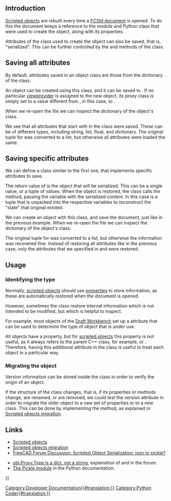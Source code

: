 <languages/>

{{TOCright}}
<translate>

== Introduction == <!--T:1-->

<!--T:2-->
[[Scripted_objects|Scripted objects]] are rebuilt every time a [[File_Format_FCStd|FCStd document]] is opened. To do this the document keeps a reference to the module and Python class that were used to create the object, along with its properties.

<!--T:3-->
Attributes of the class used to create the object can also be saved, that is, "serialized". This can be further controlled by the {{incode|dumps}} and {{incode|loads}} methods of the class.

== Saving all attributes == <!--T:4-->

<!--T:5-->
By default, attributes saved in an object class are those from the {{incode|__dict__}} dictionary of the class.

</translate>
{{Code|code=
# various_states.py
class VariousStates:
    def __init__(self, obj):
        obj.addProperty("App::PropertyLength", "Length")
        obj.addProperty("App::PropertyArea", "Area")
        obj.Length = 15
        obj.Area = 300
        obj.Proxy = self

        Type = dict()
        Type["Version"] = "Custom"
        Type["Release"] = "production"
        self.Type = Type
        self.Type = "Custom"
        self.ver = "0.18"
        self.color = (0, 0, 1)
        self.width = 2.5

    def execute(self, obj):
        pass
}}
<translate>

<!--T:6-->
An object can be created using this class, and it can be saved to {{FileName|my_document.FCstd}}. If no particular [[viewprovider|viewprovider]] is assigned to the new object, its proxy class is simply set to a value different from {{incode|None}}, in this case, to {{incode|1}}.
</translate>
{{Code|code=
import FreeCAD as App
import various_states

doc = App.newDocument()
doc.FileName = "my_document.FCStd"

obj = doc.addObject("Part::FeaturePython", "Custom")
various_states.VariousStates(obj)

if App.GuiUp:
    obj.ViewObject.Proxy = 1

doc.recompute()
doc.save()
}}
<translate>

<!--T:7-->
When we re-open the file we can inspect the dictionary of the object's class.
</translate>
{{Code|code=
>>> obj = App.ActiveDocument.Custom
>>> print(obj.Proxy)
<various_states.VariousStates object at 0x7f0a899bde10>
>>> print(obj.Proxy.__dict__)
{'Type': {'Version': 'Custom', 'Release': 'production'}, 'ver': '0.18', 'color': [0, 0, 1], 'width': 2.5}
}}
<translate>

<!--T:8-->
We see that all attributes that start with {{incode|self}} in the class were saved. These can be of different types, including string, list, float, and dictionary. The original tuple for {{incode|self.color}} was converted to a list, but otherwise all attributes were loaded the same.

== Saving specific attributes == <!--T:9-->

<!--T:10-->
We can define a class similar to the first one, that implements specific attributes to save.
</translate>
{{Code|code=
# various_states.py
class CustomStates:
    def __init__(self, obj):
        obj.addProperty("App::PropertyLength", "Length")
        obj.addProperty("App::PropertyArea", "Area")
        obj.Length = 15
        obj.Area = 300
        obj.Proxy = self

        Type = dict()
        Type["Version"] = "Custom"
        Type["Release"] = "production"
        self.Type = Type
        self.ver = "0.18"
        self.color = (0, 0, 1)
        self.width = 2.5

    def execute(self, obj):
        pass

    def dumps(self):
        return self.color, self.width

    def loads(self, state):
        self.color = state[0]
        self.width = state[1]
}}
<translate>

<!--T:11-->
The return value of {{incode|dumps}} is the object that will be serialized. This can be a single value, or a tuple of values. When the object is restored, the class calls the {{incode|loads}} method, passing the {{incode|state}} variable with the serialized content. In this case {{incode|state}} is a tuple that is unpacked into the respective variables to reconstruct the "state" that original existed.
</translate>
{{Code|code=
state = (self.color, self.width)
state = ((0, 0, 1), 2.5)
}}
<translate>

<!--T:12-->
We can create an object with this class, and save the document, just like in the previous example. When we re-open the file we can inspect the dictionary of the object's class.
</translate>
{{Code|code=
>>> obj2 = App.ActiveDocument.Custom2
>>> print(obj2.Proxy)
<various_states.CustomStates object at 0x7fb399496630>
>>> print(obj2.Proxy.__dict__)
{'color': [0, 0, 1], 'width': 2.5}
}}
<translate>

<!--T:13-->
The original tuple for {{incode|self.color}} was converted to a list, but otherwise the information was recovered fine. Instead of restoring all attributes like in the previous case, only the attributes that we specified in {{incode|dumps}} and {{incode|loads}} were restored.

== Usage == <!--T:14-->

=== Identifying the type === <!--T:15-->

<!--T:16-->
Normally, [[scripted_objects|scripted objects]] should use [[property|properties]] to store information, as these are automatically restored when the document is opened.

<!--T:17-->
However, sometimes the class restore internal information which is not intended to be modified, but which is helpful to inspect.

<!--T:18-->
For example, most objects of the [[Draft_Workbench|Draft Workbench]] set up a {{incode|Type}} attribute that can be used to determine the type of object that is under use.

</translate>
{{Code|code=
class DraftObject:
    def __init__(self, obj, _type):
        self.Type = _type

    def dumps(self):
        return self.Type

    def loads(self, state):
        if state:
            self.Type = state
}}
<translate>

<!--T:19-->
All objects have a {{incode|TypeId}} property, but for [[scripted_objects|scripted objects]] this property is not useful, as it always refers to the parent C++ class, for example, [[Part_Part2DObject|{{incode|Part::Part2DObjectPython}}]] or [[Part_Feature|{{incode|Part::FeaturePython}}]]. Therefore, having this additional {{incode|Proxy.Type}} attribute in the class is useful to treat each object in a particular way.

=== Migrating the object === <!--T:20-->

<!--T:21-->
Version information can be stored inside the class in order to verify the origin of an object.

</translate>
{{Code|code=
class CustomObject:
    def __init__(self, obj, _type):
        self.Type = _type
        self.version = "0.18"

    def dumps(self):
        return self.Type, self.version

    def loads(self, state):
        if state:
            self.Type = state[0]
            self.version = state[1]
}}
<translate>

<!--T:22-->
If the structure of the class changes, that is, if its properties or methods change, are renamed, or are removed, we could test the version attribute in order to migrate the older object to a new set of properties or to a new class. This can be done by implementing the {{incode|onDocumentRestored}} method, as explained in [[Scripted_objects_migration|Scripted objects migration]].

</translate>
{{Code|code=
class CustomObject:
    def onDocumentRestored(self, obj):
        if hasattr(obj.Proxy, "version") and obj.Proxy.version:
            if obj.Proxy.version == "0.18":
                self.migrate_from_018(obj)

    def migrate_from_018(self, obj):
        ...
}}
<translate>

== Links == <!--T:23-->

<!--T:24-->
* [[Scripted_objects|Scripted objects]]
* [[Scripted_objects_migration|Scripted objects migration]]
* [https://forum.freecadweb.org/viewtopic.php?f=10&t=49120 FreeCAD Forum Discussion: Scripted Object Serialization: json or pickle?]

<!--T:25-->
* [https://forum.freecadweb.org/viewtopic.php?f=18&t=44009 obj.Proxy.Type is a dict, not a string], explanation of {{incode|dumps}} and {{incode|loads}} in the forum.
* [https://docs.python.org/3/library/pickle.html#object.__getstate__ The Pickle module] in the Python documentation.

</translate>
{{Powerdocnavi{{#translation:}}}}
[[Category:Developer Documentation{{#translation:}}]]
[[Category:Python Code{{#translation:}}]]
{{clear}}